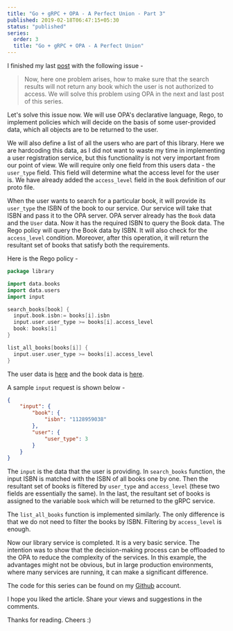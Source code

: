 ```yaml
---
title: "Go + gRPC + OPA - A Perfect Union - Part 3"
published: 2019-02-18T06:47:15+05:30
status: "published"
series:
  order: 3
  title: "Go + gRPC + OPA - A Perfect Union"
---
```


I finished my last [post](/posts/2019/02/go-grpc-opa-a-perfect-union-part-2/) with the following issue -

> Now, here one problem arises, how to make sure that the search results will not return any book which the user is not
> authorized to access. We will solve this problem using OPA in the next and last post of this series.

Let's solve this issue now. We will use OPA's declarative language, Rego, to implement policies which will decide on the
basis of some user-provided data, which all objects are to be returned to the user.

We will also define a list of all the users who are part of this library. Here we are hardcoding this data, as I did
not want to waste my time in implementing a user registration service, but this functionality is not very important from
our point of view. We will require only one field from this users data - the `user_type` field. This field will
determine what the access level for the user is. We have already added the `access_level` field in the `Book` definition
of our proto file.

When the user wants to search for a particular book, it will provide its `user_type` the ISBN of the book to our service. Our service
will take that ISBN and pass it to the OPA server. OPA server already has the `Book` data and the `User` data. Now it has
the required ISBN to query the Book data. The Rego policy will query the Book data by ISBN. It will also
check for the `access_level` condition. Moreover, after this operation, it will return the resultant set of books that satisfy both the requirements.

Here is the Rego policy -

```go
package library

import data.books
import data.users
import input

search_books[book] {
  input.book.isbn:= books[i].isbn
  input.user.user_type >= books[i].access_level
  book: books[i]
}

list_all_books[books[i]] {
  input.user.user_type >= books[i].access_level
}
```

The user data is [here](https://github.com/yashhere/go-library-service/blob/master/OPA/users.json) and the book data is [here](https://github.com/yashhere/go-library-service/blob/master/add_books.sh).

A sample `input` request is shown below -

```json
{
    "input": {
        "book": {
            "isbn": "1128959038"
        },
        "user": {
            "user_type": 3
        }
    }
}

```

The `input` is the data that the user is providing. In `search_books` function, the input ISBN is matched with the ISBN
of all books one by one. Then the resultant set of books is filtered by `user_type` and `access_level` (these
two fields are essentially the same). In the last, the resultant set of books is assigned to the variable `book` which
will be returned to the gRPC service.

The `list_all_books` function is implemented similarly. The only difference is that we do not need to filter the books
by ISBN. Filtering by `access_level` is enough.

Now our library service is completed. It is a very basic service. The intention was to show that the decision-making process can be offloaded to the OPA to reduce the complexity of the services. In this example, the advantages might not
be obvious, but in large production environments, where many services are running, it can make a significant
difference.

The code for this series can be found on my [Github](https://github.com/yashhere/go-library-service) account.

I hope you liked the article. Share your views and suggestions in the comments.

Thanks for reading. Cheers :)
